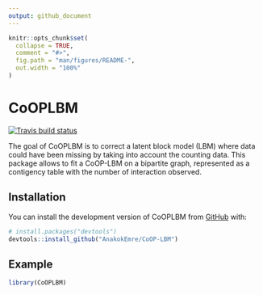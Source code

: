 ```yaml
---
output: github_document
---
```


<!-- README.md is generated from README.Rmd. Please edit that file -->

```r
knitr::opts_chunk$set(
  collapse = TRUE,
  comment = "#>",
  fig.path = "man/figures/README-",
  out.width = "100%"
)
```

# CoOPLBM

<!-- badges: start -->
[![Travis build status](https://travis-ci.com/AnakokEmre/CoOP-LBM.svg?branch=master)](https://travis-ci.com/AnakokEmre/CoOP-LBM)
<!-- badges: end -->

The goal of CoOPLBM is to correct a latent block model (LBM) where data could have been missing by taking into account the counting data. This package allows to fit a CoOP-LBM on a bipartite graph, represented as a contigency table with the number of interaction observed. 

## Installation

You can install the development version of CoOPLBM from [GitHub](https://github.com/) with:

``` r
# install.packages("devtools")
devtools::install_github("AnakokEmre/CoOP-LBM")
```

## Example


```r
library(CoOPLBM)
```



